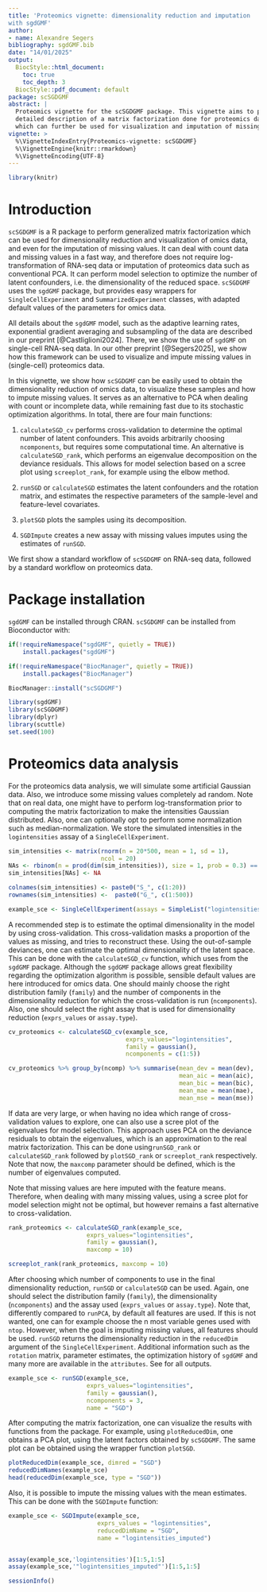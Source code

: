 ```yaml
---
title: 'Proteomics vignette: dimensionality reduction and imputation 
with sgdGMF'
author:
- name: Alexandre Segers
bibliography: sgdGMF.bib
date: "14/01/2025"
output: 
  BiocStyle::html_document:
    toc: true
    toc_depth: 3
  BiocStyle::pdf_document: default
package: scSGDGMF
abstract: |
  Proteomics vignette for the scSGDGMF package. This vignette aims to provide a 
  detailed description of a matrix factorization done for proteomics data, 
  which can further be used for visualization and imputation of missing values.
vignette: >
  %\VignetteIndexEntry{Proteomics-vignette: scSGDGMF}
  %\VignetteEngine{knitr::rmarkdown}
  %\VignetteEncoding{UTF-8}
---
```

  
```r
library(knitr)
```

# Introduction

`scSGDGMF` is a R package to perform generalized matrix factorization which
can be used for dimensionality reduction and visualization of omics data, and 
even for the imputation of missing values. It can deal with count data and 
missing values in a fast way, and therefore 
does not require log-transformation of RNA-seq data or imputation of proteomics
data such as conventional PCA. It can perform model selection to optimize the 
number of latent confounders, i.e. the dimensionality of the reduced space. 
`scSGDGMF` uses the `sgdGMF` package, but 
provides easy wrappers for `SingleCellExperiment` and `SummarizedExperiment` 
classes, with adapted default values of the parameters for omics data.

All details about the `sgdGMF` model, such as the adaptive learning rates,
exponential gradient averaging and subsampling of the data are 
described in our preprint [@Castliglioni2024]. There, we show the use of 
`sgdGMF` on single-cell RNA-seq data. In our other preprint [@Segers2025], 
we show how this framework can be used to visualize and impute missing values 
in (single-cell) proteomics data.

In this vignette, we show how `scSGDGMF` can be easily used to obtain the
dimensionality reduction of omics data, to visualize these samples and how to 
impute missing values. It serves as an alternative to PCA when dealing with
count or incomplete data, while remaining fast due to its stochastic 
optimization algorithms. In total, there are four main functions:

1. `calculateSGD_cv` performs cross-validation to determine the optimal number
of latent confounders. This avoids arbitrarily choosing `ncomponents`, but
requires some computational time. An alternative is `calculateSGD_rank`, which
performs an eigenvalue decomposition on the deviance residuals. This allows for
model selection based on a scree plot using `screeplot_rank`, for example using
the elbow method.

2. `runSGD` or `calculateSGD` estimates the latent confounders and the rotation
matrix, and estimates the respective parameters of the sample-level and 
feature-level covariates.

3. `plotSGD` plots the samples using its decomposition.

4. `SGDImpute` creates a new assay with missing values imputes using the 
estimates of `runSGD`.


We first show a standard workflow of `scSGDGMF` on RNA-seq data, followed by 
a standard workflow on proteomics data.

# Package installation

`sgdGMF` can be installed through CRAN.
`scSGDGMF` can be installed from Bioconductor with:

```r
if(!requireNamespace("sgdGMF", quietly = TRUE))
    install.packages("sgdGMF")

if(!requireNamespace("BiocManager", quietly = TRUE))
    install.packages("BiocManager")

BiocManager::install("scSGDGMF")
```


```r
library(sgdGMF)
library(scSGDGMF)
library(dplyr)
library(scuttle)
set.seed(100)
```


# Proteomics data analysis

For the proteomics data analysis, we will simulate some artificial Gaussian 
data. Also, we introduce some missing values completely ad random. Note that on 
real data, one might have to perform log-transformation prior to computing the
matrix factorization to make the intensities Gaussian distributed. Also, one 
can optionally opt to perform some normalization such as median-normalization.
We store the simulated intensities in the `logintensities` assay of a 
`SingleCellExperiment`.

```r
sim_intensities <- matrix(rnorm(n = 20*500, mean = 1, sd = 1),
                          ncol = 20)
NAs <- rbinom(n = prod(dim(sim_intensities)), size = 1, prob = 0.3) == 1
sim_intensities[NAs] <- NA

colnames(sim_intensities) <- paste0("S_", c(1:20))
rownames(sim_intensities) <-  paste0("G_", c(1:500))

example_sce <- SingleCellExperiment(assays = SimpleList("logintensities" = sim_intensities))
```


A recommended step is to estimate the optimal dimensionality in the model
by using cross-validation. This cross-validation masks a proportion of the
values as missing, and tries to reconstruct these. Using the out-of-sample 
deviances, one can estimate the optimal dimensionality of the latent space.
This can be done with the `calculateSGD_cv` function, which uses 
\link{sgdgmf.cv} from the `sgdGMF` package. Although the `sgdGMF` package 
allows great flexibility regarding the optimization algorithm is possible, 
sensible default values are here introduced for omics data. One
should mainly choose the right distribution family (`family`) and the number
of components in the dimensionality reduction for which the cross-validation is
run (`ncomponents`). Also, one should select the right assay that is used for
dimensionality reduction (`exprs_values` or `assay.type`).


```r
cv_proteomics <- calculateSGD_cv(example_sce, 
                                 exprs_values="logintensities", 
                                 family = gaussian(), 
                                 ncomponents = c(1:5))

cv_proteomics %>% group_by(ncomp) %>% summarise(mean_dev = mean(dev),
                                                mean_aic = mean(aic),
                                                mean_bic = mean(bic),
                                                mean_mae = mean(mae),
                                                mean_mse = mean(mse))
```


If data are very large, or when having no idea which range of cross-validation 
values to explore, one can also use a scree plot of the eigenvalues for model
selection. This approach uses PCA on the deviance residuals to obtain the
eigenvalues, which is an approximation to the real matrix factorization.
This can be done using`runSGD_rank` or `calculateSGD_rank` followed
by `plotSGD_rank` or `screeplot_rank` respectively. Note that now, the 
`maxcomp` parameter should be defined, which is the number of 
eigenvalues computed.

Note that missing values are here imputed with the feature means. 
Therefore, when dealing with many missing
values, using a scree plot for model selection might not be optimal, but 
however remains a fast alternative to cross-validation.

```r
rank_proteomics <- calculateSGD_rank(example_sce, 
                      exprs_values="logintensities", 
                      family = gaussian(),
                      maxcomp = 10)

screeplot_rank(rank_proteomics, maxcomp = 10)
```


After choosing which number of components to use in the final dimensionality
reduction, `runSGD` or `calculateSGD` can be used. Again, one should select the
distribution family (`family`), the dimensionality (`ncomponents`) and the 
assay used (`exprs_values` or `assay.type`). Note that, differently compared to
`runPCA`, by default all features are used. If this is not wanted, one can 
for example choose the n most variable genes used with `ntop`. However,
when the goal is imputing missing values, all features should be used.
`runSGD` returns the dimensionality
reduction in the `reducedDim` argument of the `SingleCellExperiment`. 
Additional information such as the `rotation` matrix, parameter estimates, 
the optimization history of `sgdGMF` and many more are available in the 
`attributes`. See \link{runSGD} for all outputs. 

```r
example_sce <- runSGD(example_sce, 
                      exprs_values="logintensities", 
                      family = gaussian(), 
                      ncomponents = 3,
                      name = "SGD")
```


After computing the matrix factorization, one can visualize the results with
functions from the \link{scater} package. For example, using `plotReducedDim`,
one obtains a PCA plot, using the latent factors obtained by `scSGDGMF`. The 
same plot can be obtained using the wrapper function `plotSGD`.


```r
plotReducedDim(example_sce, dimred = "SGD")
reducedDimNames(example_sce)
head(reducedDim(example_sce, type = "SGD"))
```

Also, it is possible to impute the missing values with the mean estimates. This
can be done with the `SGDImpute` function:

```r
example_sce <- SGDImpute(example_sce, 
                         exprs_values = "logintensities", 
                         reducedDimName = "SGD",
                         name = "logintensities_imputed")


assay(example_sce,'logintensities')[1:5,1:5]
assay(example_sce,'"logintensities_imputed"')[1:5,1:5]
```


```r
sessionInfo()
```

